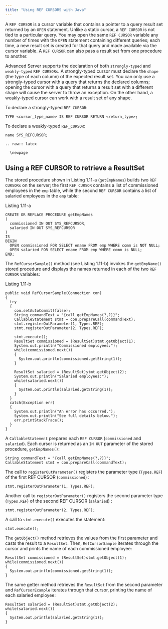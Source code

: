 ```yaml
---
title: "Using REF CURSORS with Java"
---
```


<div id="using_ref_cursors_with_java" class="registered_link"></div>

A `REF CURSOR` is a cursor variable that contains a pointer to a query result set returned by an `OPEN` statement. Unlike a static cursor, a `REF CURSOR` is not tied to a particular query. You may open the same `REF CURSOR` variable any number of times with the `OPEN` statement containing different queries; each time, a new result set is created for that query and made available via the cursor variable. A `REF CURSOR` can also pass a result set from one procedure to another.

Advanced Server supports the declaration of both `strongly-typed` and `weakly-typed` `REF CURSORs`. A strongly-typed cursor must declare the `shape` (the type of each column) of the expected result set. You can only use a strongly-typed cursor with a query that returns the declared columns; opening the cursor with a query that returns a result set with a different shape will cause the server to throw an exception. On the other hand, a weakly-typed cursor can work with a result set of any shape.

To declare a strongly-typed `REF CURSOR`:

```Text
TYPE <cursor_type_name> IS REF CURSOR RETURN <return_type>;
```

To declare a weakly-typed `REF_CURSOR`:

```Text
name SYS_REFCURSOR;

.. raw:: latex

  \newpage
```

## Using a REF CURSOR to retrieve a ResultSet

The stored procedure shown in Listing 1.11-a (`getEmpNames`) builds two `REF CURSORs` on the server; the first `REF CURSOR` contains a list of commissioned employees in the `emp` table, while the second `REF CURSOR` contains a list of salaried employees in the `emp` table:

Listing 1.11-a

```text
CREATE OR REPLACE PROCEDURE getEmpNames
(
  commissioned IN OUT SYS_REFCURSOR,
  salaried IN OUT SYS_REFCURSOR
)
IS
BEGIN
  OPEN commissioned FOR SELECT ename FROM emp WHERE comm is NOT NULL;
  OPEN salaried FOR SELECT ename FROM emp WHERE comm is NULL;
END;
```

The `RefCursorSample()` method (see Listing 1.11-b) invokes the `getEmpName()` stored procedure and displays the names returned in each of the two `REF CURSOR` variables:

Listing 1.11-b

```text
public void RefCursorSample(Connection con)
{
  try
  {
    con.setAutoCommit(false);
    String commandText = "{call getEmpNames(?,?)}";
    CallableStatement stmt = con.prepareCall(commandText);
    stmt.registerOutParameter(1, Types.REF);
    stmt.registerOutParameter(2, Types.REF);

    stmt.execute();
    ResultSet commissioned = (ResultSet)stmt.getObject(1);
    System.out.println("Commissioned employees:");
    while(commissioned.next())
    {
      System.out.println(commissioned.getString(1));
    }

    ResultSet salaried = (ResultSet)stmt.getObject(2);
    System.out.println("Salaried employees:");
    while(salaried.next())
    {
      System.out.println(salaried.getString(1));
    }
  }
  catch(Exception err)
  {
    System.out.println("An error has occurred.");
    System.out.println("See full details below.");
    err.printStackTrace();
  }
}
```

A `CallableStatement` prepares each `REF CURSOR` (`commissioned` and `salaried`). Each cursor is returned as an `IN OUT` parameter of the stored procedure, `getEmpNames()`:

```text
String commandText = "{call getEmpNames(?,?)}";
CallableStatement stmt = con.prepareCall(commandText);
```

The call to `registerOutParameter()` registers the parameter type (`Types.REF`) of the first REF CURSOR (`commissioned`) :

```text
stmt.registerOutParameter(1, Types.REF);
```

Another call to `registerOutParameter()` registers the second parameter type (`Types.REF`) of the second REF CURSOR (`salaried`) :

```text
stmt.registerOutParameter(2, Types.REF);
```

A call to `stmt.execute()` executes the statement:

```text
stmt.execute();
```

The `getObject()` method retrieves the values from the first parameter and casts the result to a `ResultSet`. Then, `RefCursorSample` iterates through the cursor and prints the name of each commissioned employee:

```text
ResultSet commissioned = (ResultSet)stmt.getObject(1);
while(commissioned.next())
{
  System.out.println(commissioned.getString(1));
}
```

The same getter method retrieves the `ResultSet` from the second parameter and `RefCursorExample` iterates through that cursor, printing the name of each salaried employee:

```text
ResultSet salaried = (ResultSet)stmt.getObject(2);
while(salaried.next())
{
  System.out.println(salaried.getString(1));
}
```
